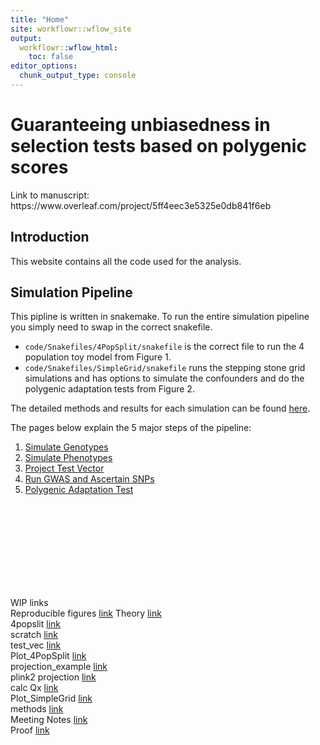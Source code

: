```yaml
---
title: "Home"
site: workflowr::wflow_site
output:
  workflowr::wflow_html:
    toc: false
editor_options:
  chunk_output_type: console
---
```


# Guaranteeing unbiasedness in selection tests based on polygenic scores

Link to manuscript: https://www.overleaf.com/project/5ff4eec3e5325e0db841f6eb 

## Introduction 

This website contains all the code used for the analysis.  

## Simulation Pipeline 

This pipline is written in snakemake. To run the entire simulation pipeline you simply need to swap in the correct snakefile.   

* `code/Snakefiles/4PopSplit/snakefile` is the correct file to run the 4 population toy model from Figure 1.  
* `code/Snakefiles/SimpleGrid/snakefile` runs the stepping stone grid simulations and has options to simulate the confounders and do the polygenic adaptation tests from Figure 2.    

The detailed methods and results for each simulation can be found [here](Simulation_Methods_Reproducible.html).  

The pages below explain the 5 major steps of the pipeline:  

1. [Simulate Genotypes](Simulate_Genotypes.html) 
2. [Simulate Phenotypes](Simulate_Phenotypes.html) 
3. [Project Test Vector](Calculate_TGWAS.html) 
4. [Run GWAS and Ascertain SNPs](Run_GWAS.html)
5. [Polygenic Adaptation Test](Polygenic_Selection_Test.html) 


<br />
<br />
<br />
<br />
<br />
<br />
<br />
<br />

  
WIP links  
Reproducible figures [link](Simulation_Methods_Reproducible.html)
Theory [link](Theory.html)  
4popslit [link](4Popsplit.html)  
scratch [link](scratch.html)  
test_vec [link](Test_vec.html)  
Plot_4PopSplit [link](Plot_4PopSplit.html)   
projection_example [link](projection_example.html)  
plink2 projection [link](Projection_plink2.html)  
calc Qx [link](Calc_Qx.html)   
Plot_SimpleGrid [link](Plot_SimpleGrid.html)   
methods [link](Simulations_methods.html)  
Meeting Notes [link](Meetings_Notes.html)  
Proof [link](Proof.html)

